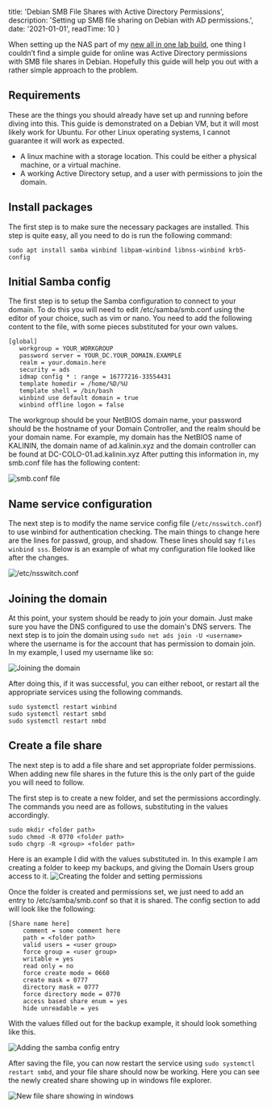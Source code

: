 
  title: 'Debian SMB File Shares with Active Directory Permissions',
  description: 'Setting up SMB file sharing on Debian with AD permissions.',
  date: '2021-01-01',
  readTime: 10
}


When setting up the NAS part of my [new all in one lab build](/posts/threadripper-build-storage), one thing I couldn’t find a simple guide for online was Active Directory permissions with SMB file shares in Debian. Hopefully this guide will help you out with a rather simple approach to the problem.

## Requirements

These are the things you should already have set up and running before diving into this. This guide is demonstrated on a Debian VM, but it will most likely work for Ubuntu. For other Linux operating systems, I cannot guarantee it will work as expected.

* A linux machine with a storage location. This could be either a physical machine, or a virtual machine.
* A working Active Directory setup, and a user with permissions to join the domain.

## Install packages

The first step is to make sure the necessary packages are installed. This step is quite easy, all you need to do is run the following command:

```
sudo apt install samba winbind libpam-winbind libnss-winbind krb5-config
```

## Initial Samba config 
The first step is to setup the Samba configuration to connect to your domain. To do this you will need to edit /etc/samba/smb.conf using the editor of your choice, such as vim or nano.
You need to add the following content to the file, with some pieces substituted for your own values.

```
[global]
   workgroup = YOUR_WORKGROUP
   password server = YOUR_DC.YOUR_DOMAIN.EXAMPLE
   realm = your.domain.here
   security = ads
   idmap config * : range = 16777216-33554431
   template homedir = /home/%D/%U
   template shell = /bin/bash
   winbind use default domain = true
   winbind offline logon = false
```

The workgroup should be your NetBIOS domain name, your password should be the hostname of your Domain Controller, and the realm should be your domain name.
For example, my domain has the NetBIOS name of KALININ, the domain name of ad.kalinin.xyz and the domain controller can be found at DC-COLO-01.ad.kalinin.xyz
After putting this information in, my smb.conf file has the following content:

![smb.conf file](/images/posts/smb-debian/smb_config.png)

## Name service configuration

The next step is to modify the name service config file (`/etc/nsswitch.conf`) to use winbind for authentication checking. The main things to change here are the lines for passwd, group, and shadow. These lines should say `files winbind sss`. Below is an example of what my configuration file looked like after the changes.

![/etc/nsswitch.conf](/images/posts/smb-debian/nsswitch.png)

## Joining the domain

At this point, your system should be ready to join your domain. Just make sure you have the DNS configured to use the domain's DNS servers. The next step is to join the domain using `sudo net ads join -U <username>` where the username is for the account that has permission to domain join. In my example, I used my username like so:

![Joining the domain](/images/posts/smb-debian/joining-domain.png)

After doing this, if it was successful, you can either reboot, or restart all the appropriate services using the following commands.

```
sudo systemctl restart winbind
sudo systemctl restart smbd
sudo systemctl restart nmbd
```

## Create a file share

The next step is to add a file share and set appropriate folder permissions. When adding new file shares in the future this is the only part of the guide you will need to follow.

The first step is to create a new folder, and set the permissions accordingly. The commands you need are as follows, substituting in the values accordingly.

```
sudo mkdir <folder path>
sudo chmod -R 0770 <folder path>
sudo chgrp -R <group> <folder path>
```

Here is an example I did with the values substituted in. In this example I am creating a folder to keep my backups, and giving the Domain Users group access to it.
![Creating the folder and setting permissions](/images/posts/smb-debian/creating-folder.png)

Once the folder is created and permissions set, we just need to add an entry to /etc/samba/smb.conf so that it is shared. The config section to add will look like the following:

```
[Share name here]
    comment = some comment here
    path = <folder path>
    valid users = <user group>
    force group = <user group>
    writable = yes
    read only = no
    force create mode = 0660
    create mask = 0777
    directory mask = 0777
    force directory mode = 0770
    access based share enum = yes
    hide unreadable = yes
```

With the values filled out for the backup example, it should look something like this.

![Adding the samba config entry](/images/posts/smb-debian/samba-entry.png)

After saving the file, you can now restart the service using `sudo systemctl restart smbd`, and your file share should now be working. Here you can see the newly created share showing up in windows file explorer.

![New file share showing in windows](/images/posts/smb-debian/share-in-windows.png)

